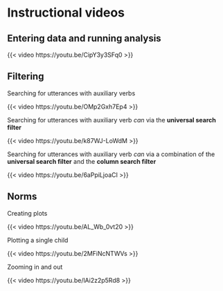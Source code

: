 
# Instructional videos

## Entering data and running analysis

{{< video https://youtu.be/CipY3y3SFq0 >}}

## Filtering

Searching for utterances with auxiliary verbs

{{< video https://youtu.be/OMp2Gxh7Ep4 >}}

Searching for utterances with auxiliary verb *can* via the **universal search filter**

{{< video https://youtu.be/k87WJ-LoWdM >}}

Searching for utterances with auxiliary verb *can* via a combination of the **universal search filter** and the **column search filter**

{{< video https://youtu.be/6aPpiLjoaCI >}}

## Norms

Creating plots

{{< video https://youtu.be/AL_Wb_0vt20 >}}

Plotting a single child

{{< video https://youtu.be/2MFiNcNTWVs >}}

Zooming in and out

{{< video https://youtu.be/lAi2z2p5Rd8 >}}